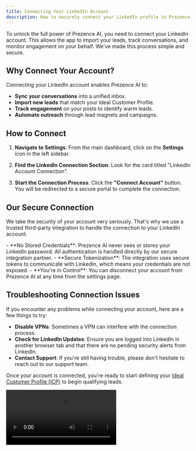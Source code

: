 ```yaml
---
title: Connecting Your LinkedIn Account
description: How to securely connect your LinkedIn profile to Prezence AI.
---
```


To unlock the full power of Prezence AI, you need to connect your LinkedIn account. This allows the app to import your leads, track conversations, and monitor engagement on your behalf. We've made this process simple and secure.

## Why Connect Your Account?

Connecting your LinkedIn account enables Prezence AI to:

- **Sync your conversations** into a unified inbox.
- **Import new leads** that match your Ideal Customer Profile.
- **Track engagement** on your posts to identify warm leads.
- **Automate outreach** through lead magnets and campaigns.

## How to Connect

1.  **Navigate to Settings**: From the main dashboard, click on the **Settings** icon in the left sidebar.

2.  **Find the LinkedIn Connection Section**: Look for the card titled "LinkedIn Account Connection".

3.  **Start the Connection Process**: Click the **"Connect Account"** button. You will be redirected to a secure portal to complete the connection.

## Our Secure Connection

We take the security of your account very seriously. That's why we use a trusted third-party integration to handle the connection to your LinkedIn account.

<Card title="How Your Account is Protected">
  - **No Stored Credentials**: Prezence AI never sees or stores your LinkedIn password. All authentication is handled directly by our secure integration partner.
  - **Secure Tokenization**: The integration uses secure tokens to communicate with LinkedIn, which means your credentials are not exposed.
  - **You're in Control**: You can disconnect your account from Prezence AI at any time from the settings page.
</Card>

## Troubleshooting Connection Issues

If you encounter any problems while connecting your account, here are a few things to try:

- **Disable VPNs**: Sometimes a VPN can interfere with the connection process.
- **Check for LinkedIn Updates**: Ensure you are logged into LinkedIn in another browser tab and that there are no pending security alerts from LinkedIn.
- **Contact Support**: If you're still having trouble, please don't hesitate to reach out to our support team.

Once your account is connected, you're ready to start defining your [Ideal Customer Profile (ICP)](/user-guides/account-setup/ideal-customer-profile) to begin qualifying leads.

<video src="https://www.loom.com/embed/f9956347bb0644e8b5887391d8903598" />

### Video Walkthrough

This video demonstrates how to connect your LinkedIn account and configure your account settings:

1. Navigate to Admin > Account Management
2. Log in with your LinkedIn username and password
3. Review the default limits (daily messages, profile views, comments)
4. Verify your ICP (Ideal Customer Profile) settings
5. Save your configuration

Once completed, your LinkedIn account will show as "Connected" and you'll be ready to proceed with the next steps.

